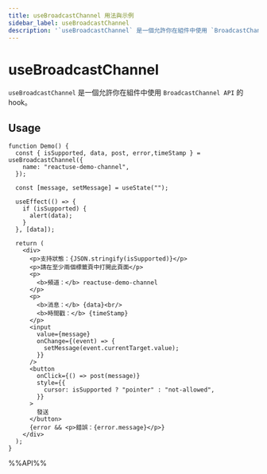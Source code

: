 ```yaml
---
title: useBroadcastChannel 用法與示例
sidebar_label: useBroadcastChannel
description: '`useBroadcastChannel` 是一個允許你在組件中使用 `BroadcastChannel API` 的 hook。 本文介紹其用法、最佳實踐與代碼示例。'
---
```

# useBroadcastChannel

`useBroadcastChannel` 是一個允許你在組件中使用 `BroadcastChannel API` 的 hook。

## Usage

```tsx live
function Demo() {
  const { isSupported, data, post, error,timeStamp } = useBroadcastChannel({
    name: "reactuse-demo-channel",
  });

  const [message, setMessage] = useState("");

  useEffect(() => {
    if (isSupported) {
      alert(data);
    }
  }, [data]);

  return (
    <div>
      <p>支持狀態：{JSON.stringify(isSupported)}</p>
      <p>請在至少兩個標籤頁中打開此頁面</p>
      <p>
        <b>頻道：</b> reactuse-demo-channel
      </p>
      <p>
        <b>消息：</b> {data}<br/>
        <b>時間戳：</b> {timeStamp}
      </p>
      <input
        value={message}
        onChange={(event) => {
          setMessage(event.currentTarget.value);
        }}
      />
      <button
        onClick={() => post(message)}
        style={{
          cursor: isSupported ? "pointer" : "not-allowed",
        }}
      >
        發送
      </button>
      {error && <p>錯誤：{error.message}</p>}
    </div>
  );
}
```

%%API%%
